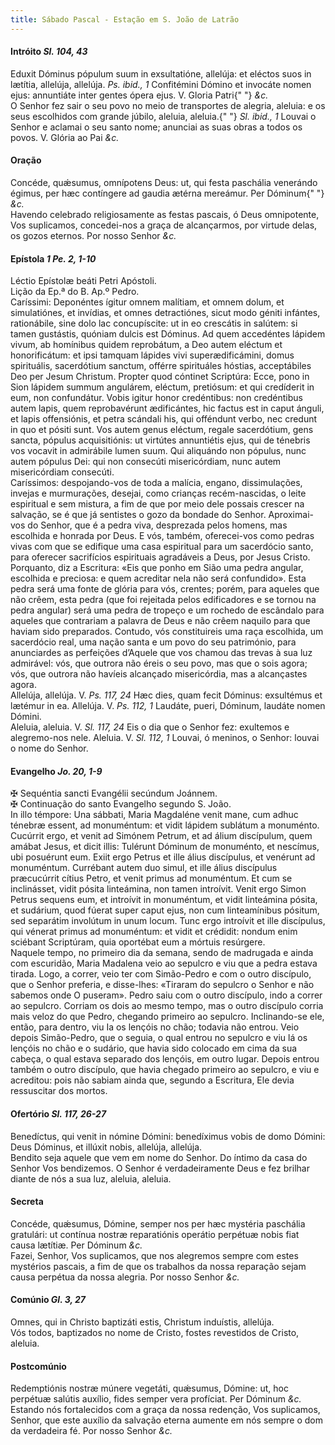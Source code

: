 ```yaml
---
title: Sábado Pascal - Estação em S. João de Latrão
---
```


<h4 class="text-center">
  Intróito <em>Sl. 104, 43</em>
</h4>
<div class="container-fluid">
  <div class="row">
    <div class="col-6 dropcaps text-justify">
      Eduxit Dóminus pópulum suum in exsultatióne, allelúja: et eléctos suos in
      lætítia, allelúja, allelúja. <em>Ps. ibid., 1</em> Confitémini Dómino et
      invocáte nomen ejus: annuntiáte inter gentes ópera ejus. V. Gloria Patri{" "}
      <em>&c.</em>
    </div>
    <div class="col-6 dropcaps text-justify">
      O Senhor fez sair o seu povo no meio de transportes de alegria, aleluia: e
      os seus escolhidos com grande júbilo, aleluia, aleluia.{" "}
      <em>Sl. ibid., 1</em> Louvai o Senhor e aclamai o seu santo nome; anunciai
      as suas obras a todos os povos. V. Glória ao Pai <em>&c.</em>
    </div>
  </div>
</div>

<h4 class="text-center">Oração</h4>
<div class="container-fluid">
  <div class="row">
    <div class="col-6 dropcaps text-justify">
      Concéde, quǽsumus, omnípotens Deus: ut, qui festa paschália venerándo
      égimus, per hæc contíngere ad gaudia ætérna mereámur. Per Dóminum{" "}
      <em>&c.</em>
    </div>
    <div class="col-6 dropcaps text-justify">
      Havendo celebrado religiosamente as festas pascais, ó Deus omnipotente,
      Vos suplicamos, concedei-nos a graça de alcançarmos, por virtude delas, os
      gozos eternos. Por nosso Senhor <em>&c.</em>
    </div>
  </div>
</div>

<h4 class="text-center">
  Epístola <em>1 Pe. 2, 1-10</em>
</h4>
<div class="container-fluid">
  <div class="row">
    <div class="col-6 text-justify">Léctio Epístolæ beáti Petri Apóstoli.</div>
    <div class="col-6 text-justify">Lição da Ep.ª do B. Ap.º Pedro.</div>
    <div class="col-6 dropcaps text-justify">
      Caríssimi: Deponéntes ígitur omnem malítiam, et omnem dolum, et
      simulatiónes, et invídias, et omnes detractiónes, sicut modo géniti
      infántes, rationábile, sine dolo lac concupíscite: ut in eo crescátis in
      salútem: si tamen gustástis, quóniam dulcis est Dóminus. Ad quem
      accedéntes lápidem vivum, ab homínibus quidem reprobátum, a Deo autem
      eléctum et honorificátum: et ipsi tamquam lápides vivi superædificámini,
      domus spirituális, sacerdótium sanctum, offérre spirituáles hóstias,
      acceptábiles Deo per Jesum Christum. Propter quod cóntinet Scriptúra:
      Ecce, pono in Sion lápidem summum angulárem, eléctum, pretiósum: et qui
      credíderit in eum, non confundátur. Vobis igitur honor credéntibus: non
      credéntibus autem lapis, quem reprobavérunt ædificántes, hic factus est in
      caput ánguli, et lapis offensiónis, et petra scándali his, qui offéndunt
      verbo, nec credunt in quo et pósiti sunt. Vos autem genus eléctum, regale
      sacerdótium, gens sancta, pópulus acquisitiónis: ut virtútes annuntiétis
      ejus, qui de ténebris vos vocavit in admirábile lumen suum. Qui aliquándo
      non pópulus, nunc autem pópulus Dei: qui non consecúti misericórdiam, nunc
      autem misericórdiam consecúti.
    </div>
    <div class="col-6 dropcaps text-justify">
      Caríssimos: despojando-vos de toda a malícia, engano, dissimulações,
      invejas e murmurações, desejai, como crianças recém-nascidas, o leite
      espiritual e sem mistura, a fim de que por meio dele possais crescer na
      salvação, se é que já sentistes o gozo da bondade do Senhor. Aproximai-vos
      do Senhor, que é a pedra viva, desprezada pelos homens, mas escolhida e
      honrada por Deus. E vós, também, oferecei-vos como pedras vivas com que se
      edifique uma casa espiritual para um sacerdócio santo, para oferecer
      sacrifícios espirituais agradáveis a Deus, por Jesus Cristo. Porquanto,
      diz a Escritura: «Eis que ponho em Sião uma pedra angular, escolhida e
      preciosa: e quem acreditar nela não será confundido». Esta pedra será uma
      fonte de glória para vós, crentes; porém, para aqueles que não crêem, esta
      pedra (que foi rejeitada pelos edificadores e se tornou na pedra angular)
      será uma pedra de tropeço e um rochedo de escândalo para aqueles que
      contrariam a palavra de Deus e não crêem naquilo para que haviam sido
      preparados. Contudo, vós constituireis uma raça escolhida, um sacerdócio
      real, uma nação santa e um povo do seu património, para anunciardes as
      perfeições d’Aquele que vos chamou das trevas à sua luz admirável: vós,
      que outrora não éreis o seu povo, mas que o sois agora; vós, que outrora
      não havíeis alcançado misericórdia, mas a alcançastes agora.
    </div>
  </div>
</div>

<div class="container-fluid">
  <div class="row">
    <div class="col-6 text-justify">
      Allelúja, allelúja. V. <em>Ps. 117, 24</em> Hæc dies, quam fecit Dóminus:
      exsultémus et lætémur in ea. Allelúja. V. <em>Ps. 112, 1</em> Laudáte,
      pueri, Dóminum, laudáte nomen Dómini.
    </div>
    <div class="col-6 text-justify">
      Aleluia, aleluia. V. <em>Sl. 117, 24</em> Eis o dia que o Senhor fez:
      exultemos e alegremo-nos nele. Aleluia. V. <em>Sl. 112, 1</em> Louvai, ó
      meninos, o Senhor: louvai o nome do Senhor.
    </div>
  </div>
</div>

<h4 class="text-center">
  Evangelho <em>Jo. 20, 1-9</em>
</h4>
<div class="container-fluid">
  <div class="row">
    <div class="col-6 text-justify">
      <span class="text-danger">&#10016;</span> Sequéntia sancti Evangélii
      secúndum Joánnem.
    </div>
    <div class="col-6 text-justify">
      <span class="text-danger">&#10016;</span> Continuação do santo Evangelho
      segundo S. João.
    </div>
    <div class="col-6 dropcaps text-justify">
      In illo témpore: Una sábbati, Maria Magdaléne venit mane, cum adhuc
      ténebræ essent, ad monuméntum: et vidit lápidem sublátum a monuménto.
      Cucúrrit ergo, et venit ad Simónem Petrum, et ad álium discípulum, quem
      amábat Jesus, et dicit illis: Tulérunt Dóminum de monuménto, et nescímus,
      ubi posuérunt eum. Exiit ergo Petrus et ille álius discípulus, et venérunt
      ad monuméntum. Currébant autem duo simul, et ille álius discípulus
      præcucúrrit cítius Petro, et venit primus ad monuméntum. Et cum se
      inclinásset, vidit pósita linteámina, non tamen introívit. Venit ergo
      Simon Petrus sequens eum, et introívit in monuméntum, et vidit linteámina
      pósita, et sudárium, quod fúerat super caput ejus, non cum linteamínibus
      pósitum, sed separátim involútum in unum locum. Tunc ergo introívit et
      ille discípulus, qui vénerat primus ad monuméntum: et vidit et crédidit:
      nondum enim sciébant Scriptúram, quia oportébat eum a mórtuis resúrgere.
    </div>
    <div class="col-6 dropcaps text-justify">
      Naquele tempo, no primeiro dia da semana, sendo de madrugada e ainda com
      escuridão, Maria Madalena veio ao sepulcro e viu que a pedra estava
      tirada. Logo, a correr, veio ter com Simão-Pedro e com o outro discípulo,
      que o Senhor preferia, e disse-lhes: «Tiraram do sepulcro o Senhor e não
      sabemos onde O puseram». Pedro saiu com o outro discípulo, indo a correr
      ao sepulcro. Corriam os dois ao mesmo tempo, mas o outro discípulo corria
      mais veloz do que Pedro, chegando primeiro ao sepulcro. Inclinando-se ele,
      então, para dentro, viu Ia os lençóis no chão; todavia não entrou. Veio
      depois Simão-Pedro, que o seguia, o qual entrou no sepulcro e viu lá os
      lençóis no chão e o sudário, que havia sido colocado em cima da sua
      cabeça, o qual estava separado dos lençóis, em outro lugar. Depois entrou
      também o outro discípulo, que havia chegado primeiro ao sepulcro, e viu e
      acreditou: pois não sabiam ainda que, segundo a Escritura, Ele devia
      ressuscitar dos mortos.
    </div>
  </div>
</div>

<h4 class="text-center">
  Ofertório <em>Sl. 117, 26-27</em>
</h4>
<div class="container-fluid">
  <div class="row">
    <div class="col-6 dropcaps text-justify">
      Benedíctus, qui venit in nómine Dómini: benedíximus vobis de domo Dómini:
      Deus Dóminus, et illúxit nobis, allelúja, allelúja.
    </div>
    <div class="col-6 dropcaps text-justify">
      Bendito seja aquele que vem em nome do Senhor. Do íntimo da casa do Senhor
      Vos bendizemos. O Senhor é verdadeiramente Deus e fez brilhar diante de
      nós a sua luz, aleluia, aleluia.
    </div>
  </div>
</div>

<h4 class="text-center">Secreta</h4>
<div class="container-fluid">
  <div class="row">
    <div class="col-6 dropcaps text-justify">
      Concéde, quǽsumus, Dómine, semper nos per hæc mystéria paschália
      gratulári: ut contínua nostræ reparatiónis operátio perpétuæ nobis fiat
      causa lætítiæ. Per Dóminum <em>&c.</em>
    </div>
    <div class="col-6 dropcaps text-justify">
      Fazei, Senhor, Vos suplicamos, que nos alegremos sempre com estes
      mystérios pascais, a fim de que os trabalhos da nossa reparação sejam
      causa perpétua da nossa alegria. Por nosso Senhor <em>&c.</em>
    </div>
  </div>
</div>

<h4 class="text-center">
  Comúnio <em>Gl. 3, 27</em>
</h4>
<div class="container-fluid">
  <div class="row">
    <div class="col-6 dropcaps text-justify">
      Omnes, qui in Christo baptizáti estis, Christum induístis, allelúja.
    </div>
    <div class="col-6 dropcaps text-justify">
      Vós todos, baptizados no nome de Cristo, fostes revestidos de Cristo,
      aleluia.
    </div>
  </div>
</div>

<h4 class="text-center">Postcomúnio</h4>
<div class="container-fluid">
  <div class="row">
    <div class="col-6 dropcaps text-justify">
      Redemptiónis nostræ múnere vegetáti, quǽsumus, Dómine: ut, hoc perpétuæ
      salútis auxílio, fides semper vera profíciat. Per Dóminum <em>&c.</em>
    </div>
    <div class="col-6 dropcaps text-justify">
      Estando nós fortalecidos com a graça da nossa redenção, Vos suplicamos,
      Senhor, que este auxílio da salvação eterna aumente em nós sempre o dom da
      verdadeira fé. Por nosso Senhor <em>&c.</em>
    </div>
  </div>
</div>
